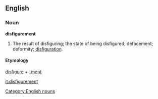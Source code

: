 ==English==
===Noun===
[[Category:English nouns]]
'''disfigurement'''
#The result of disfiguring; the state of being disfigured; defacement; deformity; [[disfiguration]].
==== Etymology ====
[[disfigure]] + [[-ment]]

[[it:disfigurement]]